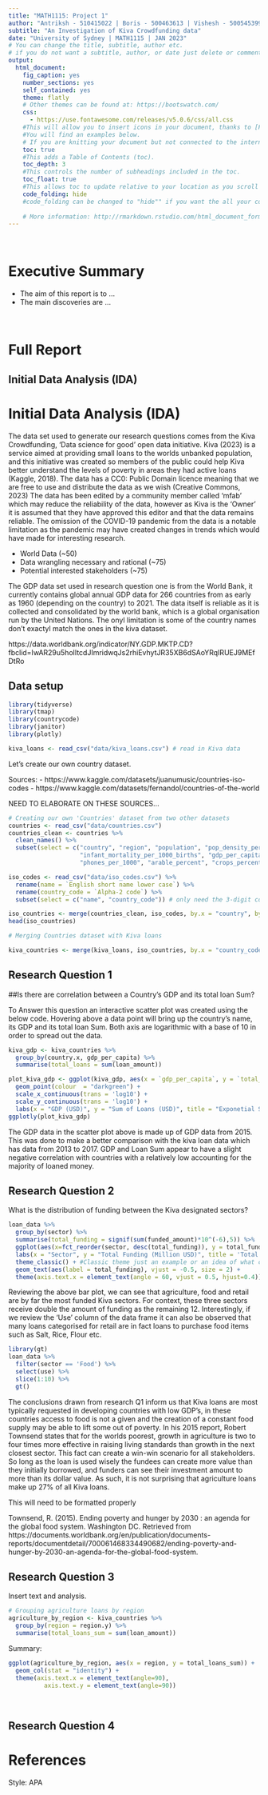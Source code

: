 ```yaml
---
title: "MATH1115: Project 1"
author: "Antriksh - 510415022 | Boris - 500463613 | Vishesh - 500545399 | Alex - 500459111"
subtitle: "An Investigation of Kiva Crowdfunding data"
date: "University of Sydney | MATH1115 | JAN 2023"
# You can change the title, subtitle, author etc.
# if you do not want a subtitle, author, or date just delete or comment # the the line!
output:
  html_document:
    fig_caption: yes
    number_sections: yes
    self_contained: yes
    theme: flatly
    # Other themes can be found at: https://bootswatch.com/
    css: 
      - https://use.fontawesome.com/releases/v5.0.6/css/all.css
    #This will allow you to insert icons in your document, thanks to [Font Awesome](http://fontawesome.io).
    #You will find an examples below.
    # If you are knitting your document but not connected to the internet, place a "#" in front of the css line above with the font-awesome.min.css line to comment it out. This will let you knit the document in draft form until you connect again and knit the final. Note that when you do this some elements will be missing from the knitted slides. 
    toc: true
    #This adds a Table of Contents (toc).
    toc_depth: 3
    #This controls the number of subheadings included in the toc.
    toc_float: true
    #This allows toc to update relative to your location as you scroll down the html page.
    code_folding: hide
    #code_folding can be changed to "hide"" if you want the all your code to be collapsed when you open the document
    
    # More information: http://rmarkdown.rstudio.com/html_document_format.html
---
```


<br>

# Executive Summary
- The aim of this report is to ...
- The main discoveries are ...

<br>

# Full Report

## Initial Data Analysis (IDA)

# Initial Data Analysis (IDA)

The data set used to generate our research questions comes from the Kiva Crowdfunding, ‘Data science for good’ open data initiative. Kiva (2023) is a service aimed at providing small loans to the worlds unbanked population, and this initiative was created so members of the public could help Kiva better understand the levels of poverty in areas they had active loans (Kaggle, 2018). The data has a CC0: Public Domain licence meaning that we are free to use and distribute the data as we wish (Creative Commons, 2023) The data has been edited by a community member called ‘mfab’ which may reduce the reliability of the data, however as Kiva is the ‘Owner’ it is assumed that they have approved this editor and that the data remains reliable. The omission of the COVID-19 pandemic from the data is a notable limitation as the pandemic may have created changes in trends which would have made for interesting research. 

  - World Data (~50)
 - Data wrangling necessary and rational (~75)
 - Potential interested stakeholders (~75)

The GDP data set used in research question one is from the World Bank, it currently contains global annual GDP data for 266 countries from as early as 1960 (depending on the country) to 2021. The data itself is reliable as it is collected and consolidated by the world bank, which is a global organisation run by the United Nations. The onyl limitation is some of the country names don't exactyl match the ones in the kiva dataset. 

https://data.worldbank.org/indicator/NY.GDP.MKTP.CD?fbclid=IwAR29u5holItcdJImridwqJs2rhiEvhytJR35XB6dSAoYRqIRUEJ9MEfDtRo

## Data setup


```r
library(tidyverse)
library(tmap)
library(countrycode)
library(janitor)
library(plotly)
```


```r
kiva_loans <- read_csv("data/kiva_loans.csv") # read in Kiva data
```

Let's create our own country dataset.

Sources: 
- https://www.kaggle.com/datasets/juanumusic/countries-iso-codes
- https://www.kaggle.com/datasets/fernandol/countries-of-the-world

NEED TO ELABORATE ON THESE SOURCES...

```r
# Creating our own 'Countries' dataset from two other datasets
countries <- read_csv("data/countries.csv")
countries_clean <- countries %>%
  clean_names() %>%
  subset(select = c("country", "region", "population", "pop_density_per_sq_mi", 
                    "infant_mortality_per_1000_births", "gdp_per_capita", "literacy_percent",
                    "phones_per_1000", "arable_percent", "crops_percent"))

iso_codes <- read_csv("data/iso_codes.csv") %>%
  rename(name = `English short name lower case`) %>%
  rename(country_code = `Alpha-2 code`) %>%
  subset(select = c("name", "country_code")) # only need the 3-digit code

iso_countries <- merge(countries_clean, iso_codes, by.x = "country", by.y = "name")
head(iso_countries)
```

```r
# Merging Countries dataset with Kiva loans

kiva_countries <- merge(kiva_loans, iso_countries, by.x = "country_code", by.y = "country_code")
```

## Research Question 1
##Is there are correlation between a Country's GDP and its total loan Sum?

To Answer this question an interactive scatter plot was created using the below code. Hovering above a data point will bring up the country's name, its GDP and its total loan Sum. Both axis are logarithmic with a base of 10 in order to spread out the data.
```r
kiva_gdp <- kiva_countries %>%
  group_by(country.x, gdp_per_capita) %>%
  summarise(total_loans = sum(loan_amount))

plot_kiva_gdp <- ggplot(kiva_gdp, aes(x = `gdp_per_capita`, y = `total_loans`, country = `country.x`)) +
  geom_point(colour  = "darkgreen") + 
  scale_x_continuous(trans = 'log10') +
  scale_y_continuous(trans = 'log10') +
  labs(x = "GDP (USD)", y = "Sum of Loans (USD)", title = "Exponetial Scatter plot for the Sum of Kiva loans against the GDP for each Country")
ggplotly(plot_kiva_gdp)
```
The GDP data in the scatter plot above is made up of GDP data from 2015. This was done to make a better comparison with the kiva loan data which has data from 2013 to 2017. GDP and Loan Sum appear to have a slight negative correlation with countries with a relatively low accounting for the majority of loaned money.

## Research Question 2

What is the distribution of funding between the Kiva designated sectors?

```r
loan_data %>%
  group_by(sector) %>%
  summarise(total_funding = signif(sum(funded_amount)*10^(-6),5)) %>%
  ggplot(aes(x=fct_reorder(sector, desc(total_funding)), y = total_funding)) + geom_col() +  # Represents the data as a side by side bar chart with colour
  labs(x = "Sector", y = "Total Funding (Million USD)", title = 'Total Kiva funding per Sector') +
  theme_classic() + #Classic theme just an example or an idea of what can be done and how
  geom_text(aes(label = total_funding), vjust = -0.5, size = 2) +
  theme(axis.text.x = element_text(angle = 60, vjust = 0.5, hjust=0.4))
```

Reviewing the above bar plot, we can see that agriculture, food and retail are by far the most funded Kiva sectors. For context, these three sectors receive double the amount of funding as the remaining 12. Interestingly, if we review the ‘Use’ column of the data frame it can also be observed that many loans categorised for retail are in fact loans to purchase food items such as Salt, Rice, Flour etc.

```r
library(gt)
loan_data %>%
  filter(sector == 'Food') %>%
  select(use) %>%
  slice(1:10) %>% 
  gt()

```


The conclusions drawn from research Q1 inform us that Kiva loans are most typically requested in developing countries with low GDP’s, in these countries access to food is not a given and the creation of a constant food supply may be able to lift some out of poverty. In his 2015 report, Robert Townsend states that for the worlds poorest, growth in agriculture is two to four times more effective in raising living standards than growth in the next closest sector. This fact can create a win-win scenario for all stakeholders. So long as the loan is used wisely the fundees can create more value than they initially borrowed, and funders can see their investment amount to more than its dollar value. As such, it is not surprising that agriculture loans make up 27% of all Kiva loans.  

This will need to be formatted properly 

Townsend, R. (2015). Ending poverty and hunger by 2030 : an agenda for the global food system. Washington DC. Retrieved from https://documents.worldbank.org/en/publication/documents-reports/documentdetail/700061468334490682/ending-poverty-and-hunger-by-2030-an-agenda-for-the-global-food-system. 

## Research Question 3

Insert text and analysis. 

```r
# Grouping agriculture loans by region
agriculture_by_region <- kiva_countries %>% 
  group_by(region = region.y) %>%
  summarise(total_loans_sum = sum(loan_amount))
```

Summary: 

```r
ggplot(agriculture_by_region, aes(x = region, y = total_loans_sum)) +
  geom_col(stat = "identity") +
  theme(axis.text.x = element_text(angle=90),
          axis.text.y = element_text(angle=90))
```


<br>

## Research Question 4

# References

Style: APA 

<br>
